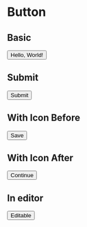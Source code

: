 
<Meta title='Button' component={Button} />

# Button

## Basic

<Story name="basic">
  <Button>Hello, World!</Button>
</Story>

## Submit

<Story name="submit">
  <Button type="submit">Submit</Button>
</Story>

## With Icon Before

<Story name="with icon before">
  <Button iconBefore='save'>Save</Button>
</Story>

## With Icon After

<Story name="with icon after">
  <Button iconAfter='chevron'>Continue</Button>
</Story>

## In editor

<Story name="in theme editor">
  <EditProvider>
    <Button>Editable</Button>
    <ThemeControls />
  </EditProvider>
</Story>
